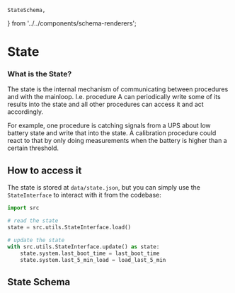     StateSchema,
} from '../../components/schema-renderers';

# State

### What is the State?

The state is the internal mechanism of communicating between procedures and with the mainloop. I.e. procedure A can periodically write some of its results into the state and all other procedures can access it and act accordingly.

For example, one procedure is catching signals from a UPS about low battery state and write that into the state. A calibration procedure could react to that by only doing measurements when the battery is higher than a certain threshold.

## How to access it

The state is stored at `data/state.json`, but you can simply use the `StateInterface` to interact with it from the codebase:

```python
import src

# read the state
state = src.utils.StateInterface.load()

# update the state
with src.utils.StateInterface.update() as state:
    state.system.last_boot_time = last_boot_time
    state.system.last_5_min_load = load_last_5_min
```

## State Schema

<StateSchema/>